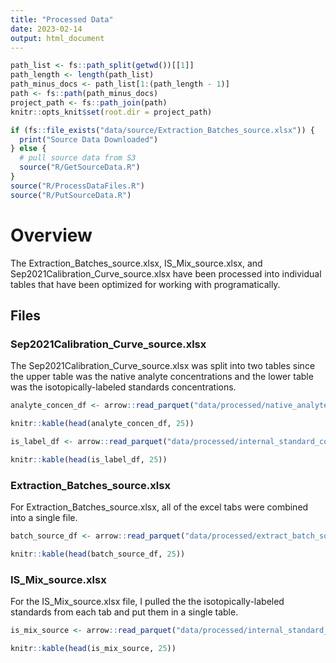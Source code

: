```yaml
---
title: "Processed Data"
date: 2023-02-14
output: html_document
---
```


```r
path_list <- fs::path_split(getwd())[[1]]
path_length <- length(path_list)
path_minus_docs <- path_list[1:(path_length - 1)]
path <- fs::path(path_minus_docs)
project_path <- fs::path_join(path)
knitr::opts_knit$set(root.dir = project_path)
```

```r
if (fs::file_exists("data/source/Extraction_Batches_source.xlsx")) {
  print("Source Data Downloaded")
} else {
  # pull source data from S3
  source("R/GetSourceData.R")
}
source("R/ProcessDataFiles.R")
source("R/PutSourceData.R")
```

# Overview

The Extraction_Batches_source.xlsx, IS_Mix_source.xlsx, and Sep2021Calibration_Curve_source.xlsx have been processed into individual tables that have been optimized for working with programatically.

## Files

### Sep2021Calibration_Curve_source.xlsx

The Sep2021Calibration_Curve_source.xlsx was split into two tables since the upper table was the native analyte concentrations and the lower table was the isotopically-labeled standards concentrations.

```r
analyte_concen_df <- arrow::read_parquet("data/processed/native_analyte_concentration.parquet")

knitr::kable(head(analyte_concen_df, 25))
```

```r
is_label_df <- arrow::read_parquet("data/processed/internal_standard_concentration.parquet")

knitr::kable(head(is_label_df, 25))
```

### Extraction_Batches_source.xlsx

For Extraction_Batches_source.xlsx, all of the excel tabs were combined into a single file.

```r
batch_source_df <- arrow::read_parquet("data/processed/extract_batch_source.parquet")

knitr::kable(head(batch_source_df, 25))
```

### IS_Mix_source.xlsx

For the IS_Mix_source.xlsx file, I pulled the the isotopically-labeled standards from each tab and put them in a single table.

```r
is_mix_source <- arrow::read_parquet("data/processed/internal_standard_mix.parquet")

knitr::kable(head(is_mix_source, 25))
```
